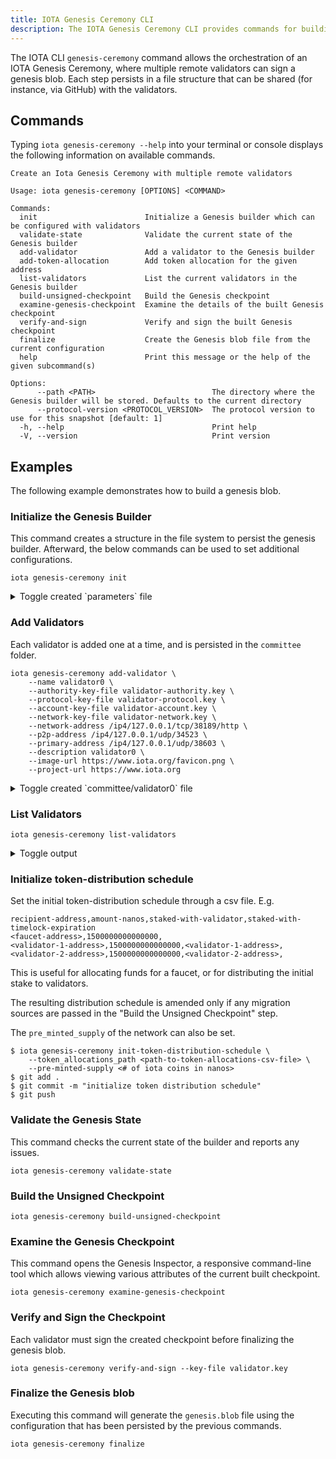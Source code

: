 ```yaml
---
title: IOTA Genesis Ceremony CLI
description: The IOTA Genesis Ceremony CLI provides commands for building a Genesis blob file.
---
```


The IOTA CLI `genesis-ceremony` command allows the orchestration of an IOTA Genesis Ceremony,
where multiple remote validators can sign a genesis blob. Each step persists in a file structure
that can be shared (for instance, via GitHub) with the validators.

## Commands

Typing `iota genesis-ceremony --help` into your terminal or console displays the following information on available commands.

```shell
Create an Iota Genesis Ceremony with multiple remote validators

Usage: iota genesis-ceremony [OPTIONS] <COMMAND>

Commands:
  init                        Initialize a Genesis builder which can be configured with validators
  validate-state              Validate the current state of the Genesis builder
  add-validator               Add a validator to the Genesis builder
  add-token-allocation        Add token allocation for the given address
  list-validators             List the current validators in the Genesis builder
  build-unsigned-checkpoint   Build the Genesis checkpoint
  examine-genesis-checkpoint  Examine the details of the built Genesis checkpoint
  verify-and-sign             Verify and sign the built Genesis checkpoint
  finalize                    Create the Genesis blob file from the current configuration
  help                        Print this message or the help of the given subcommand(s)

Options:
      --path <PATH>                          The directory where the Genesis builder will be stored. Defaults to the current directory
      --protocol-version <PROTOCOL_VERSION>  The protocol version to use for this snapshot [default: 1]
  -h, --help                                 Print help
  -V, --version                              Print version
```

## Examples

The following example demonstrates how to build a genesis blob.

### Initialize the Genesis Builder

This command creates a structure in the file system to persist the genesis builder.
Afterward, the below commands can be used to set additional configurations.

```shell
iota genesis-ceremony init
```

<details>
  <summary>
  Toggle created `parameters` file
  </summary>

```yaml
chain_start_timestamp_ms: 1724332830839
protocol_version: 1
allow_insertion_of_extra_objects: true
epoch_duration_ms: 86400000
```

</details>

### Add Validators

Each validator is added one at a time, and is persisted in the `committee` folder.

```shell
iota genesis-ceremony add-validator \
    --name validator0 \
    --authority-key-file validator-authority.key \
    --protocol-key-file validator-protocol.key \
    --account-key-file validator-account.key \
    --network-key-file validator-network.key \
    --network-address /ip4/127.0.0.1/tcp/38189/http \
    --p2p-address /ip4/127.0.0.1/udp/34523 \
    --primary-address /ip4/127.0.0.1/udp/38603 \
    --description validator0 \
    --image-url https://www.iota.org/favicon.png \
    --project-url https://www.iota.org
```

<details>
  <summary>
  Toggle created `committee/validator0` file
  </summary>

```yaml
info:
  name: validator0
  account-address: 0xae12525173c83e472daf8c30e80ec6e220675c329029fe81dcae9bb3e53d4aef
  authority-key: l5SIw1DYpic0kkkKDQm5NuLxWhzICh2WymxnVCutKkIzsaJx8u71qWdvRzN7QoRqEsGONoGpkCu8VbRFp0+prU/lTzeozmJTeou5JmW8JWSIZ1aLrZ41+vKluYoV2tVB
  protocol-key: bjoiPMq9KY38ug6fwYKLIz/uPegBrghszVphlEHbX4c=
  network-key: lMg+5fuSD/E65lxbk6bqB1QWPuVsxGAUIQWHEmSKJWg=
  gas-price: 1000
  commission-rate: 200
  network-address: /ip4/127.0.0.1/tcp/38189/http
  p2p-address: /ip4/127.0.0.1/udp/34523
  primary-address: /ip4/127.0.0.1/udp/38603
  description: validator0
  image-url: https://www.iota.org/favicon.png
  project-url: https://www.iota.org
proof_of_possession: iOnFPnGqbXbQGhI3H4bokzt2FRuWb/VzEWq4/k7xiKIz8JGDJdZvwC+56fqz534f
```

</details>

### List Validators

```shell
iota genesis-ceremony list-validators
```

<details>
  <summary>
  Toggle output
  </summary>

```shell
Validator Name Account Address
-------------- ------------------------------------------------------------------
validator0     0xae12525173c83e472daf8c30e80ec6e220675c329029fe81dcae9bb3e53d4aef
validator1     0xba55e3ce221bb7edfbbef4d59b68893f5550b6302a9456b738ad8cf06919be0c
```

</details>

### Initialize token-distribution schedule

Set the initial token-distribution schedule through a csv file. E.g.

```csv
recipient-address,amount-nanos,staked-with-validator,staked-with-timelock-expiration
<faucet-address>,1500000000000000,
<validator-1-address>,1500000000000000,<validator-1-address>,
<validator-2-address>,1500000000000000,<validator-2-address>,
```

This is useful for allocating funds for a faucet, or for distributing the initial
stake to validators.

The resulting distribution schedule is amended only if any migration sources are
passed in the "Build the Unsigned Checkpoint" step.

The `pre_minted_supply` of the network can also be set.

```shell
$ iota genesis-ceremony init-token-distribution-schedule \
    --token_allocations_path <path-to-token-allocations-csv-file> \
    --pre-minted-supply <# of iota coins in nanos>
$ git add .
$ git commit -m "initialize token distribution schedule"
$ git push
```

### Validate the Genesis State

This command checks the current state of the builder and reports any issues.

```shell
iota genesis-ceremony validate-state
```

### Build the Unsigned Checkpoint

```shell
iota genesis-ceremony build-unsigned-checkpoint
```

### Examine the Genesis Checkpoint

This command opens the Genesis Inspector, a responsive command-line tool which allows viewing various
attributes of the current built checkpoint.

```shell
iota genesis-ceremony examine-genesis-checkpoint
```

### Verify and Sign the Checkpoint

Each validator must sign the created checkpoint before finalizing the genesis blob.

```shell
iota genesis-ceremony verify-and-sign --key-file validator.key
```

### Finalize the Genesis blob

Executing this command will generate the `genesis.blob` file using the configuration that has been persisted by the
previous commands.

```shell
iota genesis-ceremony finalize
```
